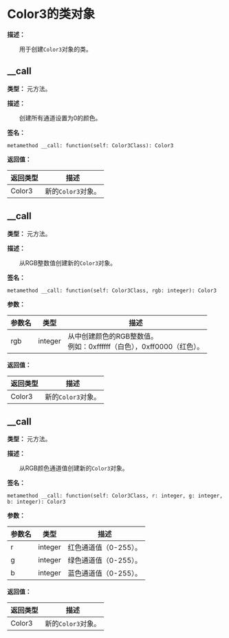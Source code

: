 # Color3的类对象

**描述：**

&emsp;&emsp;用于创建`Color3`对象的类。

## __call

**类型：** 元方法。

**描述：**

&emsp;&emsp;创建所有通道设置为0的颜色。

**签名：**
```tl
metamethod __call: function(self: Color3Class): Color3
```

**返回值：**

| 返回类型 | 描述 |
| --- | --- |
| Color3 | 新的`Color3`对象。 |

## __call

**类型：** 元方法。

**描述：**

&emsp;&emsp;从RGB整数值创建新的`Color3`对象。

**签名：**
```tl
metamethod __call: function(self: Color3Class, rgb: integer): Color3
```

**参数：**

| 参数名 | 类型 | 描述 |
| --- | --- | --- |
| rgb | integer | 从中创建颜色的RGB整数值。<br/>例如：0xffffff（白色），0xff0000（红色）。 |

**返回值：**

| 返回类型 | 描述 |
| --- | --- |
| Color3 | 新的`Color3`对象。 |

## __call

**类型：** 元方法。

**描述：**

&emsp;&emsp;从RGB颜色通道值创建新的`Color3`对象。

**签名：**
```tl
metamethod __call: function(self: Color3Class, r: integer, g: integer, b: integer): Color3
```

**参数：**

| 参数名 | 类型 | 描述 |
| --- | --- | --- |
| r | integer | 红色通道值（0-255）。 |
| g | integer | 绿色通道值（0-255）。 |
| b | integer | 蓝色通道值（0-255）。 |

**返回值：**

| 返回类型 | 描述 |
| --- | --- |
| Color3 | 新的`Color3`对象。 |